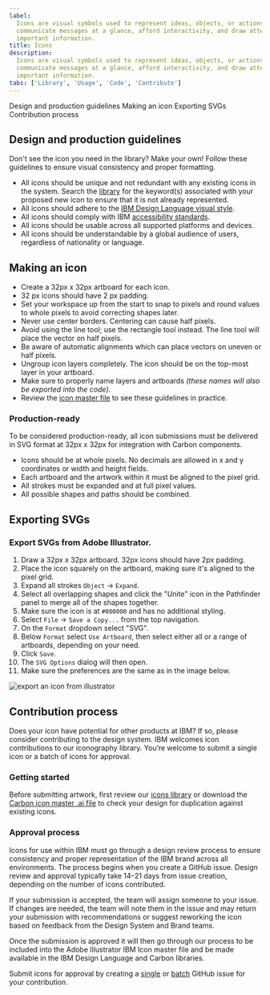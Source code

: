 ```yaml
---
label:
  Icons are visual symbols used to represent ideas, objects, or actions. They
  communicate messages at a glance, afford interactivity, and draw attention to
  important information.
title: Icons
description:
  Icons are visual symbols used to represent ideas, objects, or actions. They
  communicate messages at a glance, afford interactivity, and draw attention to
  important information.
tabs: ['Library', 'Usage', 'Code', 'Contribute']
---
```


<AnchorLinks>

<AnchorLink>Design and production guidelines</AnchorLink>
<AnchorLink>Making an icon</AnchorLink>
<AnchorLink>Exporting SVGs</AnchorLink>
<AnchorLink>Contribution process</AnchorLink>

</AnchorLinks>

## Design and production guidelines

Don't see the icon you need in the library? Make your own! Follow these
guidelines to ensure visual consistency and proper formatting.

- All icons should be unique and not redundant with any existing icons in the
  system. Search the [library](/guidelines/icons/library) for the keyword(s)
  associated with your proposed new icon to ensure that it is not already
  represented.
- All icons should adhere to the
  [IBM Design Language visual style](https://www.ibm.com/design/language/iconography/ui-icons/design).
- All icons should comply with IBM
  [accessibility standards](/guidelines/accessibility/overview).
- All icons should be usable across all supported platforms and devices.
- All icons should be understandable by a global audience of users, regardless
  of nationality or language.

## Making an icon

- Create a 32px x 32px artboard for each icon.
- 32 px icons should have 2 px padding.
- Set your workspace up from the start to snap to pixels and round values to
  whole pixels to avoid correcting shapes later.
- Never use center borders. Centering can cause half pixels.
- Avoid using the line tool; use the rectangle tool instead. The line tool will
  place the vector on half pixels.
- Be aware of automatic alignments which can place vectors on uneven or half
  pixels.
- Ungroup icon layers completely. The icon should be on the top-most layer in
  your artboard.
- Make sure to properly name layers and artboards _(these names will also be
  exported into the code)_.
- Review the
  [icon master file](https://github.com/carbon-design-system/carbon/tree/main/packages/icons/master)
  to see these guidelines in practice.

### Production-ready

To be considered production-ready, all icon submissions must be delivered in SVG
format at 32px x 32px for integration with Carbon components.

- Icons should be at whole pixels. No decimals are allowed in x and y
  coordinates or width and height fields.
- Each artboard and the artwork within it must be aligned to the pixel grid.
- All strokes must be expanded and at full pixel values.
- All possible shapes and paths should be combined.

## Exporting SVGs

### Export SVGs from Adobe Illustrator.

1. Draw a 32px x 32px artboard. 32px icons should have 2px padding.
2. Place the icon squarely on the artboard, making sure it's aligned to the
   pixel grid.
3. Expand all strokes `Object` → `Expand`.
4. Select all overlapping shapes and click the "Unite" icon in the Pathfinder
   panel to merge all of the shapes together.
5. Make sure the icon is at `#000000` and has no additional styling.
6. Select `File` → `Save a Copy...` from the top navigation.
7. On the `Format` dropdown select "SVG".
8. Below `Format` select `Use Artboard`, then select either all or a range of
   artboards, depending on your need.
9. Click `Save`.
10. The `SVG Options` dialog will then open.
11. Make sure the preferences are the same as in the image below.

![export an icon from illustrator](images/iconography-contribution-exportsvgfromai.png)

## Contribution process

Does your icon have potential for other products at IBM? If so, please consider
contributing to the design system. IBM welcomes icon contributions to our
iconography library. You’re welcome to submit a single icon or a batch of icons
for approval.

### Getting started

Before submitting artwork, first review our
[icons library](https://www.carbondesignsystem.com/guidelines/icons/library/) or
download the
[Carbon icon master .ai file](https://github.com/carbon-design-system/carbon/tree/main/packages/icons/master)
to check your design for duplication against existing icons.

### Approval process

Icons for use within IBM must go through a design review process to ensure
consistency and proper representation of the IBM brand across all environments.
The process begins when you create a GitHub issue. Design review and approval
typically take 14–21 days from issue creation, depending on the number of icons
contributed.

If your submission is accepted, the team will assign someone to your issue. If
changes are needed, the team will note them in the issue and may return your
submission with recommendations or suggest reworking the icon based on feedback
from the Design System and Brand teams.

Once the submission is approved it will then go through our process to be
included into the Adobe Illustrator IBM Icon master file and be made available
in the IBM Design Language and Carbon libraries.

Submit icons for approval by creating a
[single](https://github.ibm.com/brand/ui-icons/issues/new?assignees=&labels=&template=single-ui-icon-approval.md&title=%5Bui-icon%5D)
or
[batch](https://github.ibm.com/brand/ui-icons/issues/new?assignees=&labels=&template=batch-ui-icon-approval-request.md&title=%5Bui-icon-batch%5D)
GitHub issue for your contribution.
